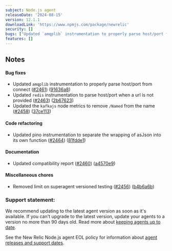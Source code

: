 ---
subject: Node.js agent
releaseDate: '2024-08-15'
version: 12.1.1
downloadLink: 'https://www.npmjs.com/package/newrelic'
security: []
bugs: ["Updated `amqplib` instrumentation to properly parse host/port from connect","Updated `redis` instrumentation to parse host/port when a url is not provided","Updated the `kafkajs` node metrics to remove `/Named` from the name"]
features: []
---

## Notes

#### Bug fixes

* Updated `amqplib` instrumentation to properly parse host/port from connect ([#2461](https://github.com/newrelic/node-newrelic/pull/2461)) ([91636a8](https://github.com/newrelic/node-newrelic/commit/91636a8e9702ba4ad1bf9b3941432ea65a3920fe))
* Updated `redis` instrumentation to parse host/port when a url is not provided ([#2463](https://github.com/newrelic/node-newrelic/pull/2463)) ([2b67623](https://github.com/newrelic/node-newrelic/commit/2b67623afef5fb132105c7f5b1d72e23b6d56dc1))
* Updated the `kafkajs` node metrics to remove `/Named` from the name ([#2458](https://github.com/newrelic/node-newrelic/pull/2458)) ([37ce113](https://github.com/newrelic/node-newrelic/commit/37ce1137a91c2efa85541cf6ec252a759e5f48ea))

#### Code refactoring

* Updated pino instrumentation to separate the wrapping of asJson into its own function ([#2464](https://github.com/newrelic/node-newrelic/pull/2464)) ([81fdde1](https://github.com/newrelic/node-newrelic/commit/81fdde1e35b5643ff141db1309ca58d7f6176cd5))

#### Documentation

* Updated compatibility report ([#2460](https://github.com/newrelic/node-newrelic/pull/2460)) ([a4570e9](https://github.com/newrelic/node-newrelic/commit/a4570e93298d10f4464570b75867634b95a61e89))

#### Miscellaneous chores

* Removed limit on superagent versioned testing ([#2456](https://github.com/newrelic/node-newrelic/pull/2456)) ([b4b6a6b](https://github.com/newrelic/node-newrelic/commit/b4b6a6b2eca8bd47d17f8b265344b4596c8226b3))


### Support statement:

We recommend updating to the latest agent version as soon as it's available. If you can't upgrade to the latest version, update your agents to a version no more than 90 days old. Read more about [keeping agents up to date](https://docs.newrelic.com/docs/new-relic-solutions/new-relic-one/install-configure/update-new-relic-agent/).

See the New Relic Node.js agent EOL policy for information about [agent releases and support dates](https://docs.newrelic.com/docs/apm/agents/nodejs-agent/getting-started/nodejs-agent-eol-policy/).